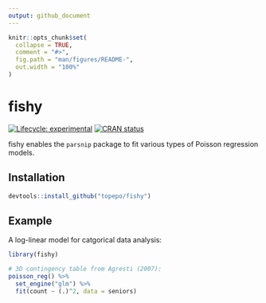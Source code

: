 ```yaml
---
output: github_document
---
```


<!-- README.md is generated from README.Rmd. Please edit that file -->

```r
knitr::opts_chunk$set(
  collapse = TRUE,
  comment = "#>",
  fig.path = "man/figures/README-",
  out.width = "100%"
)
```

# fishy

<!-- badges: start -->
[![Lifecycle: experimental](https://img.shields.io/badge/lifecycle-experimental-orange.svg)](https://www.tidyverse.org/lifecycle/#experimental)
[![CRAN status](https://www.r-pkg.org/badges/version/fishy)](https://CRAN.R-project.org/package=fishy)
<!-- badges: end -->

fishy enables the `parsnip` package to fit various types of Poisson regression models. 

## Installation

``` r
devtools::install_github("topepo/fishy")
```

## Example

A log-linear model for catgorical data analysis: 

```r
library(fishy)

# 3D contingency table from Agresti (2007): 
poisson_reg() %>% 
  set_engine("glm") %>% 
  fit(count ~ (.)^2, data = seniors)
```

